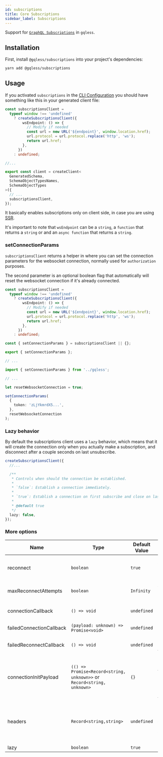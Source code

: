 ```yaml
---
id: subscriptions
title: Core Subscriptions
sidebar_label: Subscriptions
---
```


Support for [`GraphQL Subscriptions`](https://github.com/graphql/graphql-spec/blob/main/rfcs/Subscriptions.md) in `gqless`.

## Installation

First, install `@gqless/subscriptions` into your project's dependencies:

```bash yarn2npm
yarn add @gqless/subscriptions
```

## Usage

If you activated `subscriptions` in the [CLI Configuration](/cli/config) you should have something like this in your generated client file:

```ts
const subscriptionsClient =
  typeof window !== 'undefined'
    ? createSubscriptionsClient({
        wsEndpoint: () => {
          // Modify if needed
          const url = new URL('${endpoint}', window.location.href);
          url.protocol = url.protocol.replace('http', 'ws');
          return url.href;
        },
      })
    : undefined;

//...

export const client = createClient<
  GeneratedSchema,
  SchemaObjectTypesNames,
  SchemaObjectTypes
>({
  // ...
  subscriptionsClient,
});
```

It basically enables subscriptions only on client side, in case you are using [SSR](/react/ssr).

It's important to note that `wsEndpoint` can be a `string`, a `function` that returns a `string` or and an `async function` that returns a `string`.

### setConnectionParams

`subscriptionsClient` returns a helper in where you can set the connection parameters for the websocket connection, normally used for `authorization` purposes.

The second parameter is an optional boolean flag that automatically will reset the websocket connection if it's already connected.

```ts
const subscriptionsClient =
  typeof window !== 'undefined'
    ? createSubscriptionsClient({
        wsEndpoint: () => {
          // Modify if needed
          const url = new URL('${endpoint}', window.location.href);
          url.protocol = url.protocol.replace('http', 'ws');
          return url.href;
        },
      })
    : undefined;

const { setConnectionParams } = subscriptionsClient || {};

export { setConnectionParams };

// ...
```

```ts
import { setConnectionParams } from '../gqless';

// ...

let resetWebsocketConnection = true;

setConnectionParams(
  {
    token: 'zLjYkmrdX5...',
  },
  resetWebsocketConnection
);
```

### Lazy behavior

By default the subscriptions client uses a `lazy` behavior, which means that it will create the connection only when you actually make a subscription, and disconnect after a couple seconds on last unsubscribe.

```ts
createSubscriptionsClient({
  //...

  /**
   * Controls when should the connection be established.
   *
   * `false`: Establish a connection immediately.
   *
   * `true`: Establish a connection on first subscribe and close on last unsubscribe.
   *
   * @default true
   */
  lazy: false,
});
```

### More options

| Name                     | Type                                                                   | Default Value | Description                                                                                                                                        |
| ------------------------ | ---------------------------------------------------------------------- | ------------- | -------------------------------------------------------------------------------------------------------------------------------------------------- |
| reconnect                | `boolean`                                                              | `true`        | Should the websocket connection try to reconnect                                                                                                   |
| maxReconnectAttempts     | `boolean`                                                              | `Infinity`    | Amount of reconnection attempts                                                                                                                    |
| connectionCallback       | `() => void`                                                           | `undefined`   | Callback after successful connection                                                                                                               |
| failedConnectionCallback | `(payload: unknown) => Promise<void>`                                  | `undefined`   | Callback after failed connection                                                                                                                   |
| failedReconnectCallback  | `() => void`                                                           | `undefined`   | Callback after last reconnection attempt failed                                                                                                    |
| connectionInitPayload    | `(() => Promise<Record<string, unknown>>` or `Record<string, unknown>` | `{}`          | Connection init payload, or async function to get the init payload before connection, overridable with [setConnectionParams](#setconnectionparams) |
| headers                  | `Record<string,string>`                                                | `undefined`   | **Might not be actually supported by browsers, use connection params**. Headers to be set on websocket connection                                  |
| lazy                     | `boolean`                                                              | `true`        | See [Lazy behavior](#lazy-behavior)                                                                                                                |
